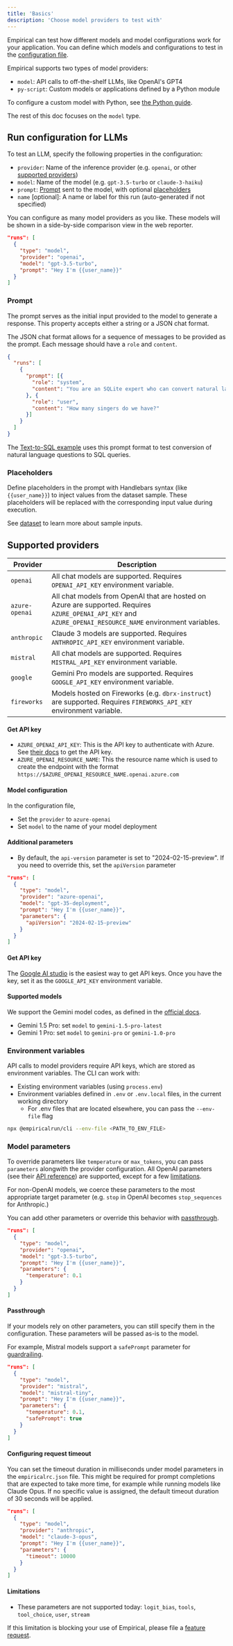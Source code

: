 ```yaml
---
title: 'Basics'
description: 'Choose model providers to test with'
---
```


Empirical can test how different models and model configurations work for your
application. You can define which models and configurations to test in the
[configuration file](../configuration).

Empirical supports two types of model providers:

- `model`: API calls to off-the-shelf LLMs, like OpenAI's GPT4
- `py-script`: Custom models or applications defined by a Python module

To configure a custom model with Python, see [the Python guide](./custom).

The rest of this doc focuses on the `model` type.

## Run configuration for LLMs

To test an LLM, specify the following properties in the configuration:

- `provider`: Name of the inference provider (e.g. `openai`, or other [supported providers](#supported-providers))
- `model`: Name of the model (e.g. `gpt-3.5-turbo` or `claude-3-haiku`)
- `prompt`: [Prompt](#prompt) sent to the model, with optional [placeholders](#placeholders)
- `name` [optional]: A name or label for this run (auto-generated if not specified)

You can configure as many model providers as you like. These models will be shown in a 
side-by-side comparison view in the web reporter.

```json empiricalrc.json
"runs": [
  {
    "type": "model",
    "provider": "openai",
    "model": "gpt-3.5-turbo",
    "prompt": "Hey I'm {{user_name}}"
  }
]
```

### Prompt
The prompt serves as the initial input provided to the model to generate a response. 
This property accepts either a string or a JSON chat format.

The JSON chat format allows for a sequence of messages to be provided as the prompt. Each message should have a `role` and `content`. 
```json empiricalrc.json
{
  "runs": [
    {
      "prompt": [{
        "role": "system",
        "content": "You are an SQLite expert who can convert natural language questions to SQL queries...."
      }, {
        "role": "user",
        "content": "How many singers do we have?"
      }]
    }
  ]
}
```
The [Text-to-SQL example](https://github.com/empirical-run/empirical/tree/main/examples/spider)
uses this prompt format to test conversion of natural language questions to SQL queries.


### Placeholders

Define placeholders in the prompt with Handlebars syntax (like `{{user_name}}`) to inject values
from the dataset sample. These placeholders will be replaced with the corresponding input value
during execution.

See [dataset](../dataset/basics) to learn more about sample inputs.

## Supported providers

| Provider | Description |
|----------|-------------|
| `openai` | All chat models are supported. Requires `OPENAI_API_KEY` environment variable. |
| `azure-openai` | All chat models from OpenAI that are hosted on Azure are supported. Requires `AZURE_OPENAI_API_KEY` and `AZURE_OPENAI_RESOURCE_NAME` environment variables. |
| `anthropic` | Claude 3 models are supported. Requires `ANTHROPIC_API_KEY` environment variable. |
| `mistral` | All chat models are supported. Requires `MISTRAL_API_KEY` environment variable. |
| `google` | Gemini Pro models are supported. Requires `GOOGLE_API_KEY` environment variable. |
| `fireworks` | Models hosted on Fireworks (e.g. `dbrx-instruct`) are supported. Requires `FIREWORKS_API_KEY` environment variable. |

<AccordionGroup>
<Accordion title="Using models from Azure OpenAI">

#### Get API key

- `AZURE_OPENAI_API_KEY`: This is the API key to authenticate with Azure. See [their docs](https://learn.microsoft.com/en-us/javascript/api/overview/azure/openai-readme?view=azure-node-preview#using-an-api-key-from-azure) to get the API key.
- `AZURE_OPENAI_RESOURCE_NAME`: This the resource name which is used to create the endpoint with the format `https://$AZURE_OPENAI_RESOURCE_NAME.openai.azure.com`

#### Model configuration

In the configuration file,
- Set the `provider` to `azure-openai`
- Set `model` to the name of your model deployment

#### Additional parameters

- By default, the `api-version` parameter is set to "2024-02-15-preview". If you need to override this, set the `apiVersion` parameter


```json
"runs": [
  {
    "type": "model",
    "provider": "azure-openai",
    "model": "gpt-35-deployment",
    "prompt": "Hey I'm {{user_name}}",
    "parameters": {
      "apiVersion": "2024-02-15-preview"
    }
  }
]
```

</Accordion>
<Accordion title="Using models from Google">

#### Get API key

The [Google AI studio](https://aistudio.google.com/) is the easiest way to get API keys. Once you have the key,
set it as the `GOOGLE_API_KEY` environment variable.

#### Supported models

We support the Gemini model codes, as defined in the [official docs](https://ai.google.dev/models/gemini).

- Gemini 1.5 Pro: set `model` to `gemini-1.5-pro-latest`
- Gemini 1 Pro: set `model` to `gemini-pro` or `gemini-1.0-pro`

</Accordion>
</AccordionGroup>

### Environment variables

API calls to model providers require API keys, which are stored as environment variables. The CLI can work with:

- Existing environment variables (using `process.env`)
- Environment variables defined in `.env` or `.env.local` files, in the current working directory
  - For .env files that are located elsewhere, you can pass the `--env-file` flag

```sh
npx @empiricalrun/cli --env-file <PATH_TO_ENV_FILE>
```

### Model parameters

To override parameters like `temperature` or `max_tokens`, you can pass `parameters` alongwith the provider
configuration. All OpenAI parameters (see their [API reference](https://platform.openai.com/docs/api-reference/chat/create))
are supported, except for a few [limitations](#limitations).

For non-OpenAI models, we coerce these parameters to the most appropriate target parameter (e.g. `stop` in OpenAI
becomes `stop_sequences` for Anthropic.)

You can add other parameters or override this behavior with [passthrough](#passthrough).

```json empiricalrc.json
"runs": [
  {
    "type": "model",
    "provider": "openai",
    "model": "gpt-3.5-turbo",
    "prompt": "Hey I'm {{user_name}}",
    "parameters": {
      "temperature": 0.1
    }
  }
]
```

#### Passthrough

If your models rely on other parameters, you can still specify them in the configuration. These
parameters will be passed as-is to the model.

For example, Mistral models support a `safePrompt` parameter for [guardrailing](https://docs.mistral.ai/platform/guardrailing/).

```json empiricalrc.json
"runs": [
  {
    "type": "model",
    "provider": "mistral",
    "model": "mistral-tiny",
    "prompt": "Hey I'm {{user_name}}",
    "parameters": {
      "temperature": 0.1,
      "safePrompt": true
    }
  }
]
```

#### Configuring request timeout

You can set the timeout duration in milliseconds under model parameters in the `empiricalrc.json` file. This might be required for prompt completions that are expected to take more time, for example while running models like Claude Opus. If no specific value is assigned, the default timeout duration of 30 seconds will be applied.

```json empiricalrc.json
"runs": [
  {
    "type": "model",
    "provider": "anthropic",
    "model": "claude-3-opus",
    "prompt": "Hey I'm {{user_name}}",
    "parameters": {
      "timeout": 10000
    }
  }
]
```

#### Limitations

- These parameters are not supported today: `logit_bias`, `tools`, `tool_choice`, `user`, `stream`

If this limitation is blocking your use of Empirical, please file a [feature request](https://github.com/empirical-run/empirical/issues/new).
